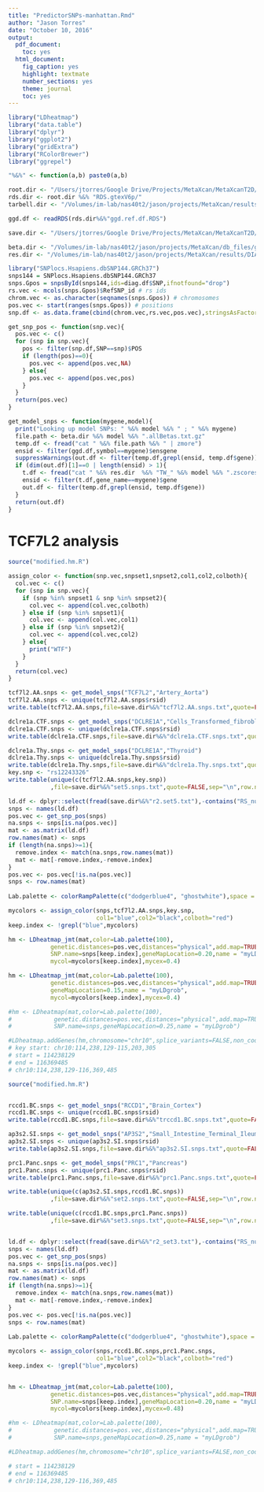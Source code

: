 ```yaml
---
title: "PredictorSNPs-manhattan.Rmd"
author: "Jason Torres"
date: "October 10, 2016"
output:
  pdf_document:
    toc: yes
  html_document:
    fig_caption: yes
    highlight: textmate
    number_sections: yes
    theme: journal
    toc: yes
---
```


```r

library("LDheatmap")
library("data.table")
library("dplyr")
library("ggplot2")
library("gridExtra")
library("RColorBrewer")
library("ggrepel")

"%&%" <- function(a,b) paste0(a,b)

root.dir <- "/Users/jtorres/Google Drive/Projects/MetaXcan/MetaXcanT2D/"
rds.dir <- root.dir %&% "RDS.gtexV6p/"
tarbell.dir <- "/Volumes/im-lab/nas40t2/jason/projects/MetaXcan/results/predictors/gtexV6p/gtex_files/"

ggd.df <- readRDS(rds.dir%&%"ggd.ref.df.RDS")

save.dir <- "/Users/jtorres/Google Drive/Projects/MetaXcan/MetaXcanT2D/txt.gtexV6p/snp_lists/"

beta.dir <- "/Volumes/im-lab/nas40t2/jason/projects/MetaXcan/db_files/gtex_v6p/alpha_0.5/allBetas/"
res.dir <- "/Volumes/im-lab/nas40t2/jason/projects/MetaXcan/results/DIAGRAM_ImpG_0.8_gtexV6p/alpha_0.5/"

```


```r

library("SNPlocs.Hsapiens.dbSNP144.GRCh37")
snps144 = SNPlocs.Hsapiens.dbSNP144.GRCh37
snps.Gpos = snpsById(snps144,ids=diag.df$SNP,ifnotfound="drop") 
rs.vec <- mcols(snps.Gpos)$RefSNP_id # rs ids 
chrom.vec <- as.character(seqnames(snps.Gpos)) # chromosomes 
pos.vec <- start(ranges(snps.Gpos)) # positions 
snp.df <- as.data.frame(cbind(chrom.vec,rs.vec,pos.vec),stringsAsFactors=FALSE)

```


```r

get_snp_pos <- function(snp.vec){
  pos.vec <- c()
  for (snp in snp.vec){
    pos <- filter(snp.df,SNP==snp)$POS
    if (length(pos)==0){
      pos.vec <- append(pos.vec,NA)  
    } else{
      pos.vec <- append(pos.vec,pos)  
    }
  }
  return(pos.vec)
}

get_model_snps <- function(mygene,model){
  print("Looking up model SNPs: " %&% model %&% " ; " %&% mygene)
  file.path <- beta.dir %&% model %&% ".allBetas.txt.gz"
  temp.df <- fread("cat " %&% file.path %&% " | zmore")
  ensid <- filter(ggd.df,symbol==mygene)$ensgene
  suppressWarnings(out.df <- filter(temp.df,grepl(ensid, temp.df$gene)))
  if (dim(out.df)[1]==0 | length(ensid) > 1){
    t.df <- fread("cat " %&% res.dir  %&% "TW_" %&% model %&% ".zscores.csv")
    ensid <- filter(t.df,gene_name==mygene)$gene
    out.df <- filter(temp.df,grepl(ensid, temp.df$gene))
  }
  return(out.df)
}


```


# TCF7L2 analysis 

```r

source("modified.hm.R")

assign_color <- function(snp.vec,snpset1,snpset2,col1,col2,colboth){
  col.vec <- c()
  for (snp in snp.vec){
    if (snp %in% snpset1 & snp %in% snpset2){
      col.vec <- append(col.vec,colboth)
    } else if (snp %in% snpset1){
      col.vec <- append(col.vec,col1)
    } else if (snp %in% snpset2){
      col.vec <- append(col.vec,col2)
    } else{
      print("WTF")
    }
  }
  return(col.vec)
}

tcf7l2.AA.snps <- get_model_snps("TCF7L2","Artery_Aorta")
tcf7l2.AA.snps <- unique(tcf7l2.AA.snps$rsid)
write.table(tcf7l2.AA.snps,file=save.dir%&%"tcf7l2.AA.snps.txt",quote=FALSE,sep="\n",row.names=FALSE,col.names=FALSE)

dclre1a.CTF.snps <- get_model_snps("DCLRE1A","Cells_Transformed_fibroblasts")
dclre1a.CTF.snps <- unique(dclre1a.CTF.snps$rsid)
write.table(dclre1a.CTF.snps,file=save.dir%&%"dclre1a.CTF.snps.txt",quote=FALSE,sep="\n",row.names=FALSE,col.names=FALSE)

dclre1a.Thy.snps <- get_model_snps("DCLRE1A","Thyroid")
dclre1a.Thy.snps <- unique(dclre1a.Thy.snps$rsid)
write.table(dclre1a.Thy.snps,file=save.dir%&%"dclre1a.Thy.snps.txt",quote=FALSE,sep="\n",row.names=FALSE,col.names=FALSE)
key.snp <- "rs12243326"
write.table(unique(c(tcf7l2.AA.snps,key.snp))
            ,file=save.dir%&%"set5.snps.txt",quote=FALSE,sep="\n",row.names=FALSE,col.names=FALSE)

ld.df <- dplyr::select(fread(save.dir%&%"r2.set5.txt"),-contains("RS_number"))
snps <- names(ld.df)
pos.vec <- get_snp_pos(snps)
na.snps <- snps[is.na(pos.vec)]
mat <- as.matrix(ld.df)
row.names(mat) <- snps
if (length(na.snps)>=1){
  remove.index <- match(na.snps,row.names(mat))
  mat <- mat[-remove.index,-remove.index]
}
pos.vec <- pos.vec[!is.na(pos.vec)]
snps <- row.names(mat)
  
Lab.palette <- colorRampPalette(c("dodgerblue4", "ghostwhite"),space = "Lab")

mycolors <- assign_color(snps,tcf7l2.AA.snps,key.snp,
                         col1="blue",col2="black",colboth="red")
keep.index <- !grepl("blue",mycolors)

hm <- LDheatmap_jmt(mat,color=Lab.palette(100),
            genetic.distances=pos.vec,distances="physical",add.map=TRUE,flip=TRUE,
            SNP.name=snps[keep.index],geneMapLocation=0.20,name = "myLDgrob",
            mycol=mycolors[keep.index],mycex=0.4)

hm <- LDheatmap_jmt(mat,color=Lab.palette(100),
            genetic.distances=pos.vec,distances="physical",add.map=TRUE,flip=TRUE,
            geneMapLocation=0.15,name = "myLDgrob",
            mycol=mycolors[keep.index],mycex=0.4)

#hm <- LDheatmap(mat,color=Lab.palette(100),
#            genetic.distances=pos.vec,distances="physical",add.map=TRUE,flip=TRUE,
#            SNP.name=snps,geneMapLocation=0.25,name = "myLDgrob")

#LDheatmap.addGenes(hm,chromosome="chr10",splice_variants=FALSE,non_coding=FALSE,genome="hg19")
# key start: chr10:114,238,129-115,203,305
# start = 114238129
# end = 116369485
# chr10:114,238,129-116,369,485

```

```r

source("modified.hm.R")


rccd1.BC.snps <- get_model_snps("RCCD1","Brain_Cortex")
rccd1.BC.snps <- unique(rccd1.BC.snps$rsid)
write.table(rccd1.BC.snps,file=save.dir%&%"trccd1.BC.snps.txt",quote=FALSE,sep="\n",row.names=FALSE,col.names=FALSE)

ap3s2.SI.snps <- get_model_snps("AP3S2","Small_Intestine_Terminal_Ileum")
ap3s2.SI.snps <- unique(ap3s2.SI.snps$rsid)
write.table(ap3s2.SI.snps,file=save.dir%&%"ap3s2.SI.snps.txt",quote=FALSE,sep="\n",row.names=FALSE,col.names=FALSE)

prc1.Panc.snps <- get_model_snps("PRC1","Pancreas")
prc1.Panc.snps <- unique(prc1.Panc.snps$rsid)
write.table(prc1.Panc.snps,file=save.dir%&%"prc1.Panc.snps.txt",quote=FALSE,sep="\n",row.names=FALSE,col.names=FALSE)

write.table(unique(c(ap3s2.SI.snps,rccd1.BC.snps))
            ,file=save.dir%&%"set2.snps.txt",quote=FALSE,sep="\n",row.names=FALSE,col.names=FALSE)

write.table(unique(c(rccd1.BC.snps,prc1.Panc.snps))
            ,file=save.dir%&%"set3.snps.txt",quote=FALSE,sep="\n",row.names=FALSE,col.names=FALSE)


ld.df <- dplyr::select(fread(save.dir%&%"r2_set3.txt"),-contains("RS_number"))
snps <- names(ld.df)
pos.vec <- get_snp_pos(snps)
na.snps <- snps[is.na(pos.vec)]
mat <- as.matrix(ld.df)
row.names(mat) <- snps
if (length(na.snps)>=1){
  remove.index <- match(na.snps,row.names(mat))
  mat <- mat[-remove.index,-remove.index]
}
pos.vec <- pos.vec[!is.na(pos.vec)]
snps <- row.names(mat)
  
Lab.palette <- colorRampPalette(c("dodgerblue4", "ghostwhite"),space = "Lab")

mycolors <- assign_color(snps,rccd1.BC.snps,prc1.Panc.snps,
                         col1="blue",col2="black",colboth="red")
keep.index <- !grepl("blue",mycolors)


hm <- LDheatmap_jmt(mat,color=Lab.palette(100),
            genetic.distances=pos.vec,distances="physical",add.map=TRUE,flip=TRUE,
            SNP.name=snps[keep.index],geneMapLocation=0.20,name = "myLDgrob",
            mycol=mycolors[keep.index],mycex=0.48)

#hm <- LDheatmap(mat,color=Lab.palette(100),
#            genetic.distances=pos.vec,distances="physical",add.map=TRUE,flip=TRUE,
#            SNP.name=snps,geneMapLocation=0.25,name = "myLDgrob")

#LDheatmap.addGenes(hm,chromosome="chr10",splice_variants=FALSE,non_coding=FALSE,genome="hg19")

# start = 114238129
# end = 116369485
# chr10:114,238,129-116,369,485

```


